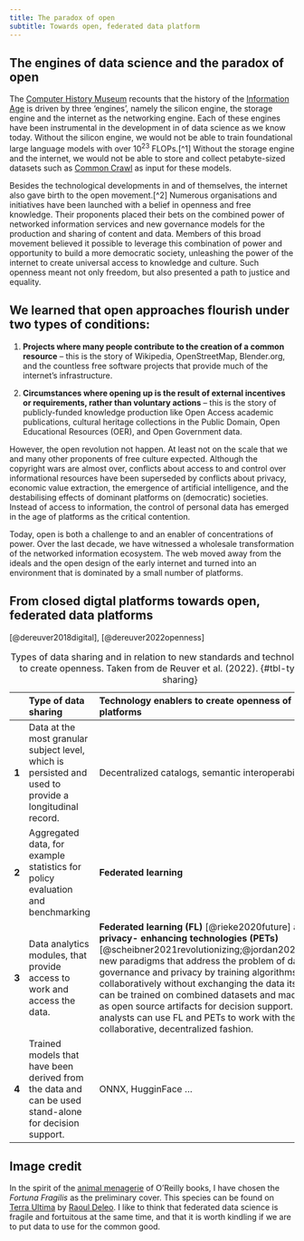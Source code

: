 ```yaml
---
title: The paradox of open
subtitle: Towards open, federated data platform
---
```


## The engines of data science and the paradox of open

The [Computer History Museum](https://computerhistory.org/timelines/) recounts that the history of the [Information Age](https://en.wikipedia.org/wiki/Information_Age) is driven by three 'engines', namely the silicon engine, the storage engine and the internet as the networking engine. Each of these engines have been instrumental in the development in of data science as we know today. Without the silicon engine, we would not be able to train foundational large language models with over 10^23^ FLOPs.[^1] Without the storage engine and the internet, we would not be able to store and collect petabyte-sized datasets such as [Common Crawl](https://commoncrawl.org/) as input for these models.

Besides the technological developments in and of themselves, the internet also gave birth to the open movement.[^2] Numerous organisations and initiatives have been launched with a belief in openness and free knowledge. Their proponents placed their bets on the combined power of networked information services and new governance models for the production and sharing of content and data. Members of this broad movement believed it possible to leverage this combination of power and opportunity to build a more democratic society, unleashing the power of the internet to create universal access to knowledge and culture. Such openness meant not only freedom, but also presented a path to justice and equality.

::: {.callout-note icon=false}

## We learned that open approaches flourish under two types of conditions:

1. __Projects where many people contribute to the creation of a common resource__ – this is the story of Wikipedia, OpenStreetMap, Blender.org, and the countless free software projects that provide much of the internet’s infrastructure.

2. __Circumstances where opening up is the result of external incentives or requirements, rather than voluntary actions__ – this is the story of publicly-funded knowledge production like Open Access academic publications, cultural heritage collections in the Public Domain, Open Educational Resources (OER), and Open Government data.

:::

However, the open revolution not happen. At least not on the scale that we and many other proponents of free culture expected. Although the copyright wars are almost over, conflicts about access to and control over informational resources have been superseded by conflicts about privacy, economic value extraction, the emergence of artificial intelligence, and the destabilising effects of dominant platforms on (democratic) societies. Instead of access to information, the control of personal data has emerged in the age of platforms as the critical contention.

Today, open is both a challenge to and an enabler of concentrations of power. Over the last decade, we have witnessed a wholesale transformation of the networked information ecosystem. The web moved away from the ideals and the open design of the early internet and turned into an environment that is dominated by a small number of platforms.

## From closed digtal platforms towards open, federated data platforms

[@dereuver2018digital], [@dereuver2022openness]

|   | __Type of data sharing__ | __Technology enablers to create openness of health data platforms__ |
|:-:|:-------|:-------------|
| __1__ | Data at the most granular subject level, which is persisted and used to provide a longitudinal record. | Decentralized catalogs, semantic interoperability |
| __2__ | Aggregated data, for example statistics for policy evaluation and benchmarking | __Federated learning__ |
| __3__ | Data analytics modules, that provide access to work and access the data. | __Federated learning (FL)__ [@rieke2020future] and __privacy- enhancing technologies (PETs)__ [@scheibner2021revolutionizing;@jordan2022selecting]: new paradigms that address the problem of data governance and privacy by training algorithms collaboratively without exchanging the data itself. Models can be trained on combined datasets and made available as open source artifacts for decision support. Data analysts can use FL and PETs to work with the data in a collaborative, decentralized fashion. |
| __4__ | Trained models that have been derived from the data and can be used stand-alone for decision support. | ONNX, HugginFace ... |

: Types of data sharing and in relation to new standards and technology enablers to create openness. Taken from de Reuver et al. (2022). {#tbl-types-data-sharing}



## Image credit

In the spirit of the [animal menagerie](https://www-oreilly-com.dianus.libr.tue.nl/animals.csp) of O'Reilly books, I have chosen the _Fortuna Fragilis_ as the preliminary cover. This species can be found on [Terra Ultima](https://terra-ultima.tumblr.com/) by [Raoul Deleo](https://raouldeleo.com/). I like to think that federated data science is fragile and fortuitous at the same time, and that it is worth kindling if we are to put data to use for the common good.
<!-- 
[^1]: Floating point operations, see [this graph on Our World in Data](https://ourworldindata.org/grapher/artificial-intelligence-training-computation).
[^2]: Paul Keller and Alek Tarkowski, [The Paraodox of Open](https://paradox.openfuture.eu/). -->
